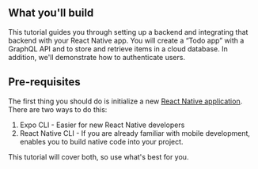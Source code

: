 ## What you'll build

This tutorial guides you through setting up a backend and integrating that backend with your React Native app. You will create a “Todo app” with a GraphQL API and to store and retrieve items in a cloud database. In addition, we'll demonstrate how to authenticate users.

## Pre-requisites

The first thing you should do is initialize a new <a href="https://facebook.github.io/react-native/docs/getting-started" target="_blank">React Native application</a>. There are two ways to do this:

1. Expo CLI - Easier for new React Native developers
2. React Native CLI - If you are already familiar with mobile development, enables you to build native code into your project.

This tutorial will cover both, so use what's best for you.